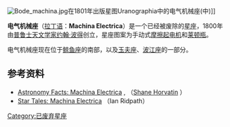 [[File:Bode_machina.jpg|thumb]]在1801年出版星图Uranographia中的电气机械座(中)]]

'''电气机械座'''（[[拉丁语|拉丁语]]：'''Machina Electrica'''）是一个已经被废除的[[星座|星座]]，1800年由[[普鲁士|普鲁士]][[天文学家|天文学家]][[约翰·波得|约翰·波得]]创立，星座图案为手动式[[摩擦起电机|摩擦起电机]]和[[莱顿瓶|莱顿瓶]]。

电气机械座现在位于[[鲸鱼座|鲸鱼座]]的南部，以及[[玉夫座|玉夫座]]、[[波江座|波江座]]的一部分。

== 参考资料 ==
* [http://www.pa.msu.edu/people/horvatin/Astronomy_Facts/obsolete_pages/machina_electrica.htm Astronomy Facts: Machina Electrica] {{Wayback|url=http://www.pa.msu.edu/people/horvatin/Astronomy_Facts/obsolete_pages/machina_electrica.htm |date=20110514030045 }}, （[http://www.pa.msu.edu/people/horvatin/index.html Shane Horvatin] {{Wayback|url=http://www.pa.msu.edu/people/horvatin/index.html |date=20110514030735 }}）
* [http://www.ianridpath.com/startales/machina.htm Star Tales: Machina Electrica] {{Wayback|url=http://www.ianridpath.com/startales/machina.htm |date=20110118013431 }} （Ian Ridpath）

{{模板:Constellations/historic}}

{{DEFAULTSORT:Machina Electrica}}
[[Category:已废弃星座|Category:已废弃星座]]